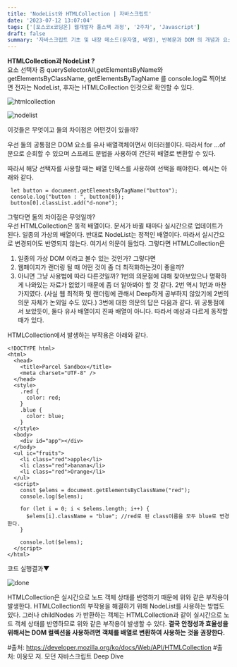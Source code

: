 ```yaml
---
title: 'NodeList와 HTMLCollection | 자바스크립트'
date: '2023-07-12 13:07:04'
tags: ['[포스코x코딩온] 웹개발자 풀스택 과정', '2주차', 'Javascript']
draft: false
summary: '자바스크립트 기초 및 내장 메소드(문자열, 배열), 반복문과 DOM 의 개념과 요소선택을 하는 자바스크립트 문법'
---
```


<strong>HTMLCollection과 NodeList ?</strong> <br />
요소 선택자 중 querySelectorAll,getElementsByName와 getElementsByClassName, getElementsByTagName 를
console.log로 찍어보면 전자는 NodeList, 후자는 HTMLCollection 인것으로 확인할 수 있다.

![htmlcollection](/static/images/htmlcollection.png)

![nodelist](/static/images/nodelist.png)

이것들은 무엇이고 둘의 차이점은 어떤것이 있을까?

우선 둘의 공통점은 DOM 요소를 유사 배열객체이면서 이터러블이다. 따라서 for ...of 문으로 순회할 수 있으며 스프레드 문법을 사용하여 간단히 배열로 변환할 수 있다.

따라서 해당 선택자를 사용할 때는 배열 인덱스를 사용하여 선택을 해야한다. 예시는 아래와 같다.

```
 let button = document.getElementsByTagName("button");
 console.log("button : ", button[0]);
 button[0].classList.add("d-none");
```

그렇다면 둘의 차이점은 무엇일까? <br/>
우선 HTMLCollection은 동적 배열이다. 문서가 바뀔 때마다 실시간으로 업데이트가 된다. 일종의 가상의 배열이다. 반대로 NodeList는 정적인 배열이다. 따라서 실시간으로 변경되어도 반영되지 않는다. 여기서 의문이 들었다. 그렇다면 HTMLCollection은

1. 일종의 가상 DOM 이라고 볼수 있는 것인가? 그렇다면
2. 웹페이지가 랜더링 될 때 어떤 것이 좀 더 최적화하는것이 좋을까?
3. 아니면 그냥 사용법에 따라 다른것일까? 1번의 의문점에 대해 찾아보았으나 명확하게 나와있는 자료가 없었기 때문에 좀 더 알아봐야 할 것 같다. 2번 역시 1번과 마찬가지였다. (사실 웹 최적화 및 랜더링에 관해서 Deep하게 공부하지 않았기에 2번의 의문 자체가 논외일 수도 있다.)
   3번에 대한 의문의 답은 다음과 같다. 위 공통점에서 보았듯이, 둘다 유사 배열이지 진짜 배열이 아니다. 따라서 예상과 다르게 동작할 때가 있다.

HTMLCollection에서 발생하는 부작용은 아래와 같다.

```
<!DOCTYPE html>
<html>
  <head>
    <title>Parcel Sandbox</title>
    <meta charset="UTF-8" />
  </head>
  <style>
    .red {
      color: red;
    }
    .blue {
      color: blue;
    }
  </style>
  <body>
    <div id="app"></div>
  </body>
  <ul ic="fruits">
    <li class="red">apple</li>
    <li class="red">banana</li>
    <li class="red">Orange</li>
  </ul>
  <script>
    const $elems = document.getElementsByClassName("red");
    console.log($elems);

    for (let i = 0; i < $elems.length; i++) {
      $elems[i].className = "blue"; //red로 된 class이름을 모두 blue로 변경한다.
    }

    console.lot($elems);
  </script>
</html>
```

코드 실행결과▼

![done](/static/images/done.png)

HTMLCollection은 실시간으로 노드 객체 상태를 반영하기 때문에 위와 같은 부작용이 발생한다. HTMLCollection의 부작용을 해결하기 위해 NodeList를 사용하는 방법도 있다. 그러나 childNodes 가 반환하는 객체는 HTMLCollection과 같이 실시간으로 노드 객체 상태를 반영하므로 위와 같은 부작용이 발생할 수 있다. **결국 안정성과 효율성을 위해서는 DOM 컬렉션을 사용하려면 객체를 배열로 변환하여 사용하는 것을 권장한다.**

#출처: https://developer.mozilla.org/ko/docs/Web/API/HTMLCollection #출처: 이웅모 저. 모던 자바스크립트 Deep Dive
